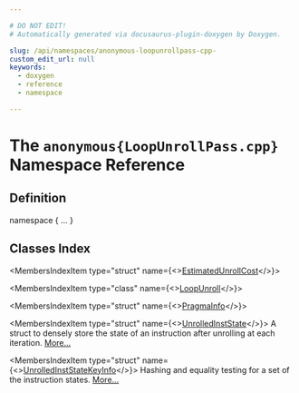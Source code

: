 ```yaml
---

# DO NOT EDIT!
# Automatically generated via docusaurus-plugin-doxygen by Doxygen.

slug: /api/namespaces/anonymous-loopunrollpass-cpp-
custom_edit_url: null
keywords:
  - doxygen
  - reference
  - namespace

---
```





# The `anonymous{LoopUnrollPass.cpp}` Namespace Reference

<DoxygenPage pluginConfig={pluginConfig}>



## Definition

<CodeBlock>namespace &#123; ... &#125;</CodeBlock>

## Classes Index

<MembersIndex>

<MembersIndexItem
  type="struct"
  name={<><a href="/docs/api/structs/anonymous-namespace-loopunrollpass-cpp-/estimatedunrollcost">EstimatedUnrollCost</a></>}>
</MembersIndexItem>

<MembersIndexItem
  type="class"
  name={<><a href="/docs/api/classes/anonymous-namespace-loopunrollpass-cpp-/loopunroll">LoopUnroll</a></>}>
</MembersIndexItem>

<MembersIndexItem
  type="struct"
  name={<><a href="/docs/api/structs/anonymous-namespace-loopunrollpass-cpp-/pragmainfo">PragmaInfo</a></>}>
</MembersIndexItem>

<MembersIndexItem
  type="struct"
  name={<><a href="/docs/api/structs/anonymous-namespace-loopunrollpass-cpp-/unrolledinststate">UnrolledInstState</a></>}>
A struct to densely store the state of an instruction after unrolling at each iteration. <a href="/docs/api/structs/anonymous-namespace-loopunrollpass-cpp-/unrolledinststate/#details">More...</a>
</MembersIndexItem>

<MembersIndexItem
  type="struct"
  name={<><a href="/docs/api/structs/anonymous-namespace-loopunrollpass-cpp-/unrolledinststatekeyinfo">UnrolledInstStateKeyInfo</a></>}>
Hashing and equality testing for a set of the instruction states. <a href="/docs/api/structs/anonymous-namespace-loopunrollpass-cpp-/unrolledinststatekeyinfo/#details">More...</a>
</MembersIndexItem>

</MembersIndex>


</DoxygenPage>

